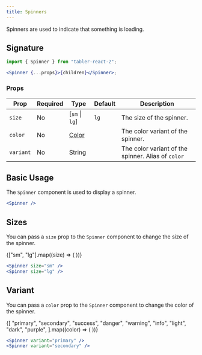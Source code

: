 ```yaml
---
title: Spinners
---
```



Spinners are used to indicate that something is loading.

## Signature

```jsx
import { Spinner } from "tabler-react-2";

<Spinner {...props}>{children}</Spinner>;
```

### Props

| Prop      | Required | Type                       | Default | Description                                        |
| --------- | -------- | -------------------------- | ------- | -------------------------------------------------- |
| `size`    | No       | [`sm` \| `lg`]             | `lg`    | The size of the spinner.                           |
| `color`   | No       | [Color](/utilities/colors) |         | The color variant of the spinner.                  |
| `variant` | No       | String                     |         | The color variant of the spinner. Alias of `color` |

## Basic Usage

The `Spinner` component is used to display a spinner.

<Excerpt>
  <Spinner />
</Excerpt>

```jsx
<Spinner />
```

## Sizes

You can pass a `size` prop to the `Spinner` component to change the size of the spinner.

<Excerpt f>
  {["sm", "lg"].map((size) => (
    <Spinner key={size} size={size} />
  ))}
</Excerpt>

```jsx
<Spinner size="sm" />
<Spinner size="lg" />
```

## Variant

You can pass a `color` prop to the `Spinner` component to change the color of the spinner.

<Excerpt f>
  {[
    "primary",
    "secondary",
    "success",
    "danger",
    "warning",
    "info",
    "light",
    "dark",
    "purple",
  ].map((color) => (
    <Spinner key={color} variant={color} />
  ))}
</Excerpt>

```jsx
<Spinner variant="primary" />
<Spinner variant="secondary" />
```
